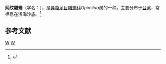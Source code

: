 {{Speciesbox
| taxon = Opimilda cancellata
| binomial_authority = (Kuroda, 1958)
}}
'''网纹雕蜷'''（学名：''{{lang|la|Opimilda cancellata}}''），是[[异腹足目|异腹足目]][[雕蜷科|雕蜷科]]''Opimilda''属的一种。主要分布于[[台湾|台湾]]，常栖息在浅海沙底。<ref>{{cite web|url=http://shell.sinica.edu.tw/chinese/shellbase_detail.php?science_no=3426|title=国际贝库：网纹雕蜷|publisher=台湾贝类资料库|accessdate=2009-08-11|archive-date=2016-03-04|archive-url=https://web.archive.org/web/20160304102504/http://shell.sinica.edu.tw/chinese/shellbase_detail.php?science_no=3426|dead-url=no}}</ref>

== 参考文献 ==
{{reflist}}
{{taxonbar}}
[[Category:_1958年描述的动物|W]]
[[Category:雕蜷科|W]]